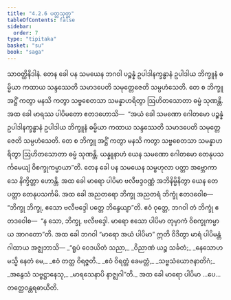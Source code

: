 ```yaml
---
title: "4.2.6 ပတ္တသုတ္တ"
tableOfContents: false
sidebar:
  order: 7
type: "tipitaka"
basket: "su"
book: "saga"
---
```



<DynamicBreadcrumb />

<Division number="152" book="saga">

<Paragraph number="847" book="saga">
သာဝတ္ထိနိဒါနံ. တေန ခေါ ပန သမယေန ဘဂဝါ ပဉ္စန္နံ ဥပါဒါနက္ခန္ဓာနံ ဥပါဒါယ ဘိက္ခူနံ ဓမ္မိယာ ကထာယ သန္ဒဿေတိ သမာဒပေတိ သမုတ္တေဇေတိ သမ္ပဟံသေတိ. တေ စ ဘိက္ခူ အဋ္ဌိံ ကတွာ မနသိ ကတွာ သဗ္ဗစေတသာ သမန္နာဟရိတွာ ဩဟိတသောတာ ဓမ္မံ သုဏန္တိ.
</Paragraph>

<Paragraph number="848" book="saga">
အထ ခေါ မာရဿ ပါပိမတော ဧတဒဟောသိ—  “အယံ ခေါ သမဏော ဂေါတမော ပဉ္စန္နံ ဥပါဒါနက္ခန္ဓာနံ ဥပါဒါယ ဘိက္ခူနံ ဓမ္မိယာ ကထာယ သန္ဒဿေတိ သမာဒပေတိ သမုတ္တေဇေတိ သမ္ပဟံသေတိ. တေ စ ဘိက္ခူ အဋ္ဌိံ ကတွာ မနသိ ကတွာ သဗ္ဗစေတသာ သမန္နာဟရိတွာ ဩဟိတသောတာ ဓမ္မံ သုဏန္တိ. ယန္နူနာဟံ ယေန သမဏော ဂေါတမော တေနုပသင်္ကမေယျံ ဝိစက္ခုကမ္မာယာ”တိ.
</Paragraph>

<Paragraph number="849" book="saga">
တေန ခေါ ပန သမယေန သမ္ဗဟုလာ ပတ္တာ အဗ္ဘောကာသေ နိက္ခိတ္တာ ဟောန္တိ. အထ ခေါ မာရော ပါပိမာ ဗလီဗဒ္ဒဝဏ္ဏံ အဘိနိမ္မိနိတွာ ယေန တေ ပတ္တာ တေနုပသင်္ကမိ. အထ ခေါ အညတရော ဘိက္ခု အညတရံ ဘိက္ခုံ ဧတဒဝေါစ—  “ဘိက္ခု ဘိက္ခု, ဧသော ဗလီဗဒ္ဒေါ ပတ္တေ ဘိန္ဒေယျာ”တိ. ဧဝံ ဝုတ္တေ, ဘဂဝါ တံ ဘိက္ခုံ ဧတဒဝေါစ—  “န သော, ဘိက္ခု, ဗလီဗဒ္ဒေါ. မာရော ဧသော ပါပိမာ တုမှာကံ ဝိစက္ခုကမ္မာယ အာဂတော”တိ. အထ ခေါ ဘဂဝါ “မာရော အယံ ပါပိမာ” ဣတိ ဝိဒိတွာ မာရံ ပါပိမန္တံ ဂါထာယ အဇ္ဈဘာသိ—
</Paragraph>

<Paragraph number="850" type="verses" book="saga">
_“ရူပံ ဝေဒယိတံ သညာ,_  
_ဝိညာဏံ ယဉ္စ သင်္ခတံ;_  
_နေသောဟမသ္မိ နေတံ မေ,_  
_ဧဝံ တတ္ထ ဝိရဇ္ဇတိ._  

</Paragraph>

<Paragraph number="851" type="verses" book="saga">
_ဧဝံ ဝိရတ္တံ ခေမတ္တံ,_  
_သဗ္ဗသံယောဇနာတိဂံ;_  
_အနွေသံ သဗ္ဗဋ္ဌာနေသု,_  
_မာရသေနာပိ နာဇ္ဈဂါ”တိ._  

</Paragraph>

<Paragraph number="852" book="saga">
အထ ခေါ မာရော ပါပိမာ …ပေ…  တတ္ထေဝန္တရဓာယီတိ.
</Paragraph>
</Division>